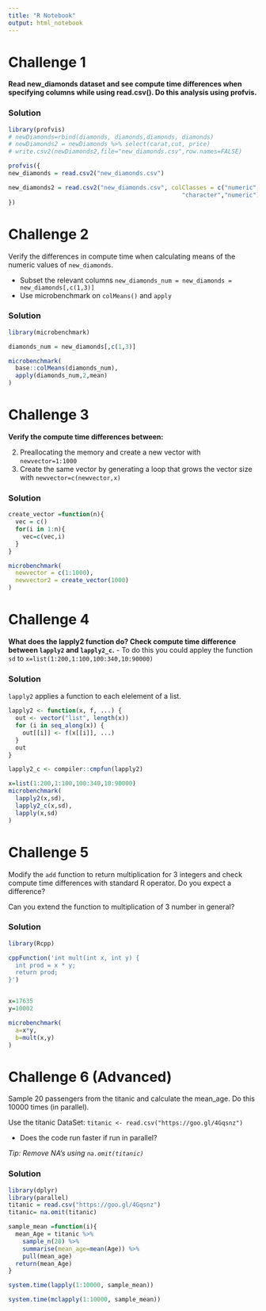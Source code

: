 ```yaml
---
title: "R Notebook"
output: html_notebook
---
```


# Challenge 1

**Read new_diamonds dataset and see compute time differences when specifying columns while using read.csv(). Do this analysis using profvis.**

### Solution
```r
library(profvis)
# newDiamonds=rbind(diamonds, diamonds,diamonds, diamonds)
# newDiamonds2 = newDiamonds %>% select(carat,cut, price)
# write.csv2(newDiamonds2,file="new_diamonds.csv",row.names=FALSE)

profvis({
new_diamonds = read.csv2("new_diamonds.csv")

new_diamonds2 = read.csv2("new_diamonds.csv", colClasses = c("numeric",
                                                 "character","numeric"))
})

```

# Challenge 2

Verify the differences in compute time when calculating means of the numeric values of `new_diamonds`.

- Subset the relevant columns `new_diamonds_num = new_diamonds = new_diamonds[,c(1,3)]`
- Use microbenchmark on `colMeans()` and  `apply`

### Solution
```r

library(microbenchmark)

diamonds_num = new_diamonds[,c(1,3)]

microbenchmark(
  base::colMeans(diamonds_num),
  apply(diamonds_num,2,mean)
)


```

# Challenge 3

**Verify the compute time differences between:**

2. Preallocating the memory and create a new vector with `newvector=1:1000`
1. Create the same vector by generating a loop that grows the vector size with `newvector=c(newvector,x)`

### Solution
```r

create_vector =function(n){
  vec = c()
  for(i in 1:n){
    vec=c(vec,i)
  }
}

microbenchmark(
  newvector = c(1:1000),
  newvector2 = create_vector(1000)
)
```


# Challenge 4

**What does the lapply2 function do? Check compute time difference between `lapply2` and `lapply2_c`.**
- To do this you could appley the function `sd` to `x=list(1:200,1:100,100:340,10:90000)`

### Solution

`lapply2` applies a function to each elelement of a list.
```r
lapply2 <- function(x, f, ...) {
  out <- vector("list", length(x))
  for (i in seq_along(x)) {
    out[[i]] <- f(x[[i]], ...)
  }
  out
}

lapply2_c <- compiler::cmpfun(lapply2)

x=list(1:200,1:100,100:340,10:90000)
microbenchmark(
  lapply2(x,sd),
  lapply2_c(x,sd),
  lapply(x,sd)
)

```

# Challenge 5

Modify the `add` function to return multiplication for 3 integers and check compute time differences with standard R operator. Do you expect a difference?

Can you extend the function to multiplication of 3 number in general?

### Solution
```r
library(Rcpp)

cppFunction('int mult(int x, int y) {
  int prod = x * y;
  return prod;
}')


x=17635
y=10002

microbenchmark(
  a=x*y,
  b=mult(x,y)
)

```


# Challenge 6 (Advanced)

Sample 20 passengers from the titanic and calculate the mean_age. Do this 10000 times (in parallel).

Use the titanic DataSet: `titanic <- read.csv("https://goo.gl/4Gqsnz")`

- Does the code run faster if run in parallel?

*Tip: Remove NA's using `na.omit(titanic)`*

### Solution
```r

library(dplyr)
library(parallel)
titanic = read.csv("https://goo.gl/4Gqsnz")
titanic= na.omit(titanic)

sample_mean =function(i){
  mean_Age = titanic %>% 
    sample_n(20) %>% 
    summarise(mean_age=mean(Age)) %>% 
    pull(mean_age)
  return(mean_Age)
}

system.time(lapply(1:10000, sample_mean))

system.time(mclapply(1:10000, sample_mean))

```




